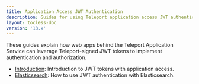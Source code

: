 ```yaml
---
title: Application Access JWT Authentication
description: Guides for using Teleport application access JWT authentication.
layout: tocless-doc
version: '13.x'
---
```


These guides explain how web apps behind the Teleport Application Service can
leverage Teleport-signed JWT tokens to implement authentication and
authorization.

- [Introduction](/docs/ver/13.x/application-access/jwt/introduction): Introduction to JWT tokens with application access.
- [Elasticsearch](/docs/ver/13.x/application-access/jwt/elasticsearch): How to use JWT authentication with Elasticsearch.
